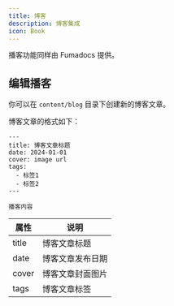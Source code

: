```yaml
---
title: 博客
description: 博客集成
icon: Book
---
```


播客功能同样由 Fumadocs 提供。

## 编辑播客

你可以在 `content/blog` 目录下创建新的博客文章。

博客文章的格式如下：

```mdx
---
title: 博客文章标题
date: 2024-01-01
cover: image url
tags:
  - 标签1
  - 标签2	
---

播客内容

```

| 属性 | 说明 |
| --- | --- |
| title | 博客文章标题 |
| date | 博客文章发布日期 |
| cover | 博客文章封面图片 |
| tags | 博客文章标签 |



